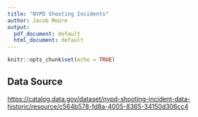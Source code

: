 ```yaml
---
title: "NYPD Shooting Incidents"
author: Jacob Moore
output:
  pdf_document: default
  html_document: default
---
```


```r
knitr::opts_chunk$set(echo = TRUE)
```

## Data Source
<https://catalog.data.gov/dataset/nypd-shooting-incident-data-historic/resource/c564b578-fd8a-4005-8365-34150d306cc4>